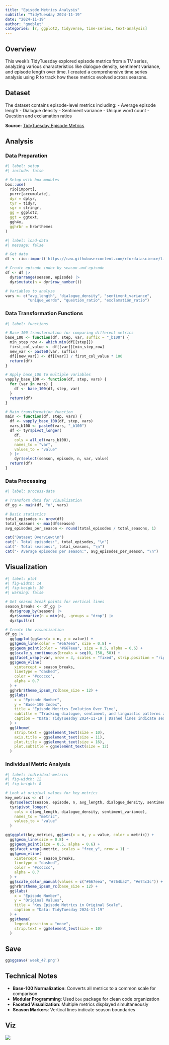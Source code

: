 ```yaml
---
title: "Episode Metrics Analysis"
subtitle: "TidyTuesday 2024-11-19"
date: "2024-11-19"
author: "gnoblet"
categories: [r, ggplot2, tidyverse, time-series, text-analysis] 
---
```


## Overview

This week's TidyTuesday explored episode metrics from a TV series, analyzing various characteristics like dialogue density, sentiment variance, and episode length over time. I created a comprehensive time series analysis using R to track how these metrics evolved across seasons.

## Dataset

The dataset contains episode-level metrics including:
- Average episode length
- Dialogue density
- Sentiment variance
- Unique word count
- Question and exclamation ratios

**Source**: [TidyTuesday Episode Metrics](https://github.com/rfordatascience/tidytuesday/tree/master/data/2024/2024-11-19)

## Analysis

### Data Preparation

```r
#| label: setup
#| include: false

# Setup with box modules
box::use(
  rio[import],
  purrr[accumulate],
  dyr = dplyr,
  tyr = tidyr,
  sgr = stringr,
  gg = ggplot2,
  ggt = ggtext,
  ggh4x,
  gghrbr = hrbrthemes
)
```

```r
#| label: load-data
#| message: false

# Get data
df <- rio::import('https://raw.githubusercontent.com/rfordatascience/tidytuesday/master/data/2024/2024-11-19/episode_metrics.csv')

# Create episode index by season and episode
df <- df |>
  dyr$arrange(season, episode) |>
  dyr$mutate(n = dyr$row_number())

# Variables to analyze
vars <- c("avg_length", "dialogue_density", "sentiment_variance", 
          "unique_words", "question_ratio", "exclamation_ratio")
```

### Data Transformation Functions

```r
#| label: functions

# Base 100 transformation for comparing different metrics
base_100 <- function(df, step, var, suffix = "_b100") {
  min_step_row <- which.min(df[[step]])
  first_col_value <- df[[var]][min_step_row]
  new_var <- paste0(var, suffix)
  df[[new_var]] <- df[[var]] / first_col_value * 100
  return(df)
}

# Apply base_100 to multiple variables
vapply_base_100 <- function(df, step, vars) {
  for (var in vars) {
    df <- base_100(df, step, var)
  }
  return(df)
}

# Main transformation function
main <- function(df, step, vars) {
  df <- vapply_base_100(df, step, vars)
  vars_b100 <- paste0(vars, "_b100")
  df <- tyr$pivot_longer(
    df, 
    cols = all_of(vars_b100), 
    names_to = "var", 
    values_to = "value"
  ) |> 
    dyr$select(season, episode, n, var, value)
  return(df)
}
```

### Data Processing

```r
#| label: process-data

# Transform data for visualization
df_gg <- main(df, "n", vars)

# Basic statistics
total_episodes <- nrow(df)
total_seasons <- max(df$season)
avg_episodes_per_season <- round(total_episodes / total_seasons, 1)

cat("Dataset Overview:\n")
cat("- Total episodes:", total_episodes, "\n")
cat("- Total seasons:", total_seasons, "\n")
cat("- Average episodes per season:", avg_episodes_per_season, "\n")
```

## Visualization

```r
#| label: plot
#| fig-width: 14
#| fig-height: 10
#| warning: false

# Get season break points for vertical lines
season_breaks <- df_gg |>
  dyr$group_by(season) |>
  dyr$summarize(n = min(n), .groups = "drop") |>
  dyr$pull(n)

# Create the visualization
df_gg |>
  gg$ggplot(gg$aes(x = n, y = value)) +
  gg$geom_line(color = "#667eea", size = 0.8) +
  gg$geom_point(color = "#667eea", size = 0.5, alpha = 0.6) +
  gg$scale_y_continuous(breaks = seq(0, 150, 50)) +
  gg$facet_wrap(~var, nrow = 3, scales = "fixed", strip.position = "right") +
  gg$geom_vline(
    xintercept = season_breaks, 
    linetype = "dashed", 
    color = "#cccccc",
    alpha = 0.7
  ) +
  gghrbr$theme_ipsum_rc(base_size = 12) +
  gg$labs(
    x = "Episode Number",
    y = "Base-100 Index",
    title = "Episode Metrics Evolution Over Time",
    subtitle = "Tracking dialogue, sentiment, and linguistic patterns across seasons",
    caption = "Data: TidyTuesday 2024-11-19 | Dashed lines indicate season breaks"
  ) +
  gg$theme(
    strip.text = gg$element_text(size = 10),
    axis.title = gg$element_text(size = 11),
    plot.title = gg$element_text(size = 16),
    plot.subtitle = gg$element_text(size = 12)
  )
```

### Individual Metric Analysis

```r
#| label: individual-metrics
#| fig-width: 12
#| fig-height: 8

# Look at original values for key metrics
key_metrics <- df |>
  dyr$select(season, episode, n, avg_length, dialogue_density, sentiment_variance) |>
  tyr$pivot_longer(
    cols = c(avg_length, dialogue_density, sentiment_variance),
    names_to = "metric",
    values_to = "value"
  )

gg$ggplot(key_metrics, gg$aes(x = n, y = value, color = metric)) +
  gg$geom_line(size = 0.8) +
  gg$geom_point(size = 0.5, alpha = 0.6) +
  gg$facet_wrap(~metric, scales = "free_y", nrow = 1) +
  gg$geom_vline(
    xintercept = season_breaks, 
    linetype = "dashed", 
    color = "#cccccc",
    alpha = 0.7
  ) +
  gg$scale_color_manual(values = c("#667eea", "#764ba2", "#e74c3c")) +
  gghrbr$theme_ipsum_rc(base_size = 12) +
  gg$labs(
    x = "Episode Number",
    y = "Original Values",
    title = "Key Episode Metrics in Original Scale",
    caption = "Data: TidyTuesday 2024-11-19"
  ) +
  gg$theme(
    legend.position = "none",
    strip.text = gg$element_text(size = 10)
  )
```

## Save

```r
gg$ggsave('week_47.png')
```

## Technical Notes

- **Base-100 Normalization**: Converts all metrics to a common scale for comparison
- **Modular Programming**: Used `box` package for clean code organization
- **Faceted Visualization**: Multiple metrics displayed simultaneously
- **Season Markers**: Vertical lines indicate season boundaries

## Viz

![](week_47.png)
